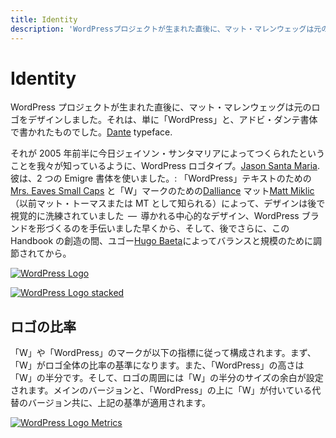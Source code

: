 ```yaml
---
title: Identity
description: 'WordPressプロジェクトが生まれた直後に、マット・マレンウェッグは元のロゴをデザインしました。それは、単に「WordPress」と、アドビ・ダンテ書体で書かれたものでした。Dante typeface.'
---
```



# Identity

WordPress プロジェクトが生まれた直後に、マット・マレンウェッグは元のロゴをデザインしました。それは、単に「WordPress」と、アドビ・ダンテ書体で書かれたものでした。[Dante](https://www.myfonts.com/fonts/adobe/dante/) typeface.

それが 2005 年前半に今日ジェイソン・サンタマリアによってつくられたということを我々が知っているように、WordPress ロゴタイプ。[Jason Santa Maria](http://jasonsantamaria.com/). 彼は、2 つの Emigre 書体を使いました。: 「WordPress」テキストのための[Mrs. Eaves Small Caps](https://www.myfonts.com/fonts/emigre/mrs-eaves-ot/small-caps-ot/) と「W」マークのための[Dalliance](https://www.myfonts.com/fonts/emigre/dalliance-ot?tab=glyphs#glyphs/322943/77) マット[Matt Miklic](https://mattmiklic.com/)（以前マット・トーマスまたは MT として知られる）によって、デザインは後で視覚的に洗練されていました  —  導かれる中心的なデザイン、WordPress ブランドを形づくるのを手伝いました早くから、そして、後でさらに、この Handbook の創造の間、ユゴー[Hugo Baeta](http://hugobaeta.com/)によってバランスと規模のために調節されてから。

[![WordPress Logo](https://i0.wp.com/make.wordpress.org/design/files/2015/02/logotype-01-standard.png?resize=1024%2C347&ssl=1)](https://i0.wp.com/make.wordpress.org/design/files/2015/02/logotype-01-standard.png?ssl=1)

[![WordPress Logo stacked](https://i1.wp.com/make.wordpress.org/design/files/2015/02/logotype-01-alternative.png?resize=1024%2C554&ssl=1)](https://i1.wp.com/make.wordpress.org/design/files/2015/02/logotype-01-alternative.png?ssl=1)

<TopLink />

## ロゴの比率

「W」や「WordPress」のマークが以下の指標に従って構成されます。まず、「W」がロゴ全体の比率の基準になります。また、「WordPress」の高さは「W」の半分です。そして、ロゴの周囲には「W」の半分のサイズの余白が設定されます。メインのバージョンと、「WordPress」の上に「W」が付いている代替のバージョン共に、上記の基準が適用されます。

[![WordPress Logo Metrics](https://i1.wp.com/make.wordpress.org/design/files/2015/02/logotype-02-metrics.png?resize=1024%2C878&ssl=1)](https://i1.wp.com/make.wordpress.org/design/files/2015/02/logotype-02-metrics.png?ssl=1)

<TopLink />
